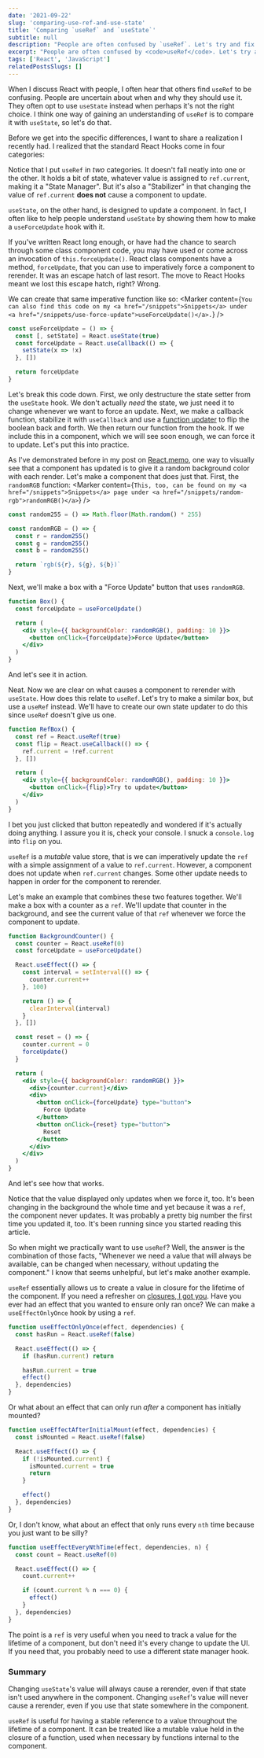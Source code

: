 ```yaml
---
date: '2021-09-22'
slug: 'comparing-use-ref-and-use-state'
title: 'Comparing `useRef` and `useState`'
subtitle: null
description: "People are often confused by `useRef`. Let's try and fix that confusion by comparing it with `useState`."
excerpt: "People are often confused by <code>useRef</code>. Let's try and fix that confusion by comparing it with <code>useState</code>."
tags: ['React', 'JavaScript']
relatedPostsSlugs: []
---
```



When I discuss React with people, I often hear that others find `useRef` to be confusing. People are uncertain about when and why they should use it. They often opt to use `useState` instead when perhaps it's not the right choice. I think one way of gaining an understanding of `useRef` is to compare it with `useState`, so let's do that.

Before we get into the specific differences, I want to share a realization I recently had. I realized that the standard React Hooks come in four categories:

<Spacer vert={2}>
  <HookCategories />
</Spacer>

Notice that I put `useRef` in _two_ categories. It doesn't fall neatly into one or the other. It holds a bit of state, whatever value is assigned to `ref.current`, making it a "State Manager". But it's also a "Stabilizer" in that changing the value of `ref.current` **does not** cause a component to update.

`useState`, on the other hand, is designed to update a component. <Marker content="That's kind of the whole point, ha." /> In fact, I often like to help people understand `useState` by showing them how to make a `useForceUpdate` hook with it.

If you've written React long enough, or have had the chance to search through some class component code, you may have used or come across an invocation of `this.forceUpdate()`. React class components have a method, `forceUpdate`, that you can use to imperatively force a component to rerender. It was an escape hatch of last resort. The move to React Hooks meant we lost this escape hatch, right? Wrong.

We can create that same imperative function like so: <Marker content={`You can also find this code on my <a href="/snippets">Snippets</a> under <a href="/snippets/use-force-update">useForceUpdate()</a>.`} />

```javascript
const useForceUpdate = () => {
  const [, setState] = React.useState(true)
  const forceUpdate = React.useCallback(() => {
    setState(x => !x)
  }, [])

  return forceUpdate
}
```

Let's break this code down. First, we only destructure the state setter from the `useState` hook. We don't actually _need_ the state, we just need it to change whenever we want to force an update. Next, we make a callback function, stabilize it with `useCallback` and use a [function updater](/prefer-function-updaters-in-state-setters) to flip the boolean back and forth. We then return our function from the hook. If we include this in a component, which we will see soon enough, we can force it to update. Let's put this into practice.

As I've demonstrated before in my post on [React.memo](/using-react-memo-to-avoid-unnecessary-rerenders), one way to visually see that a component has updated is to give it a random background color with each render. Let's make a component that does just that. First, the `randomRGB` function: <Marker content={`This, too, can be found on my <a href="/snippets">Snippets</a> page under <a href="/snippets/random-rgb">randomRGB()</a>`} />

```javascript
const random255 = () => Math.floor(Math.random() * 255)

const randomRGB = () => {
  const r = random255()
  const g = random255()
  const b = random255()

  return `rgb(${r}, ${g}, ${b})`
}
```

Next, we'll make a box with a "Force Update" button that uses `randomRGB`.

```jsx
function Box() {
  const forceUpdate = useForceUpdate()

  return (
    <div style={{ backgroundColor: randomRGB(), padding: 10 }}>
      <button onClick={forceUpdate}>Force Update</button>
    </div>
  )
}
```

And let's see it in action.

<Spacer vert={2}>
  <RandomBox />
</Spacer>

Neat. Now we are clear on what causes a component to rerender with `useState`. How does this relate to `useRef`. Let's try to make a similar box, but use a `useRef` instead. We'll have to create our own state updater to do this since `useRef` doesn't give us one.

```jsx
function RefBox() {
  const ref = React.useRef(true)
  const flip = React.useCallback(() => {
    ref.current = !ref.current
  }, [])

  return (
    <div style={{ backgroundColor: randomRGB(), padding: 10 }}>
      <button onClick={flip}>Try to update</button>
    </div>
  )
}
```

<Spacer vert={2}>
  <RefRandomBox />
</Spacer>

I bet you just clicked that button repeatedly and wondered if it's actually doing anything. I assure you it is, check your console. I snuck a `console.log` into `flip` on you.

`useRef` is a _mutable_ value store, that is we can imperatively update the `ref` with a simple assignment of a value to `ref.current`. However, a component does not update when `ref.current` changes. Some other update needs to happen in order for the component to rerender.

Let's make an example that combines these two features together. We'll make a box with a counter as a `ref`. We'll update that counter in the background, and see the current value of that `ref` whenever we force the component to update.

```jsx
function BackgroundCounter() {
  const counter = React.useRef(0)
  const forceUpdate = useForceUpdate()

  React.useEffect(() => {
    const interval = setInterval(() => {
      counter.current++
    }, 100)

    return () => {
      clearInterval(interval)
    }
  }, [])

  const reset = () => {
    counter.current = 0
    forceUpdate()
  }

  return (
    <div style={{ backgroundColor: randomRGB() }}>
      <div>{counter.current}</div>
      <div>
        <button onClick={forceUpdate} type="button">
          Force Update
        </button>
        <button onClick={reset} type="button">
          Reset
        </button>
      </div>
    </div>
  )
}
```

And let's see how that works.

<Spacer vert={2}>
  <BackgroundCounter />
</Spacer>

Notice that the value displayed only updates when we force it, too. It's been changing in the background the whole time and yet because it was a `ref`, the component never updates. It was probably a pretty big number the first time you updated it, too. It's been running since you started reading this article.

So when might we practically want to use `useRef`? Well, the answer is the combination of those facts, "Whenever we need a value that will always be available, can be changed when necessary, without updating the component." I know that seems unhelpful, but let's make another example.

`useRef` essentially allows us to create a value in closure for the lifetime of the component. If you need a refresher on [closures, I got you](/what-is-a-closure). Have you ever had an effect that you wanted to ensure only ran once? <Marker content="Be careful here. This might only be the behavior you <em>think</em> you want. This is the kind of thing where bugs quickly creep up." /> We can make a `useEffectOnlyOnce` hook by using a `ref`.

```javascript
function useEffectOnlyOnce(effect, dependencies) {
  const hasRun = React.useRef(false)

  React.useEffect(() => {
    if (hasRun.current) return

    hasRun.current = true
    effect()
  }, dependencies)
}
```

Or what about an effect that can only run _after_ a component has initially mounted?

```javascript
function useEffectAfterInitialMount(effect, dependencies) {
  const isMounted = React.useRef(false)

  React.useEffect(() => {
    if (!isMounted.current) {
      isMounted.current = true
      return
    }

    effect()
  }, dependencies)
}
```

Or, I don't know, what about an effect that only runs every `nth` time because you just want to be silly?

```javascript
function useEffectEveryNthTime(effect, dependencies, n) {
  const count = React.useRef(0)

  React.useEffect(() => {
    count.current++

    if (count.current % n === 0) {
      effect()
    }
  }, dependencies)
}
```

The point is a `ref` is very useful when you need to track a value for the lifetime of a component, but don't need it's every change to update the UI. If you need that, you probably need to use a different state manager hook.

### Summary

Changing `useState`'s value will always cause a rerender, even if that state isn't used anywhere in the component. Changing `useRef`'s value will never cause a rerender, even if you use that state somewhere in the component.

`useRef` is useful for having a stable reference to a value throughout the lifetime of a component. It can be treated like a mutable value held in the closure of a function, used when necessary by functions internal to the component.
